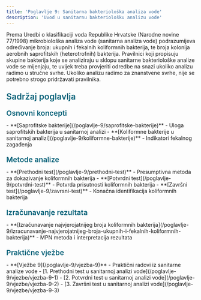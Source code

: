 ```yaml
---
title: 'Poglavlje 9: Sanitarna bakteriološka analiza vode'
description: 'Uvod u sanitarnu bakteriološku analizu vode'
---
```



Prema Uredbi o klasifikaciji voda Republike Hrvatske (Narodne novine 77/1998) mikrobiološka analiza vode (sanitarna analiza vode) podrazumijeva određivanje broja: ukupnih i fekalnih koliformnih bakterija, te broja kolonija aerobnih saprofitskih (heterotrofnih) bakterija. Pravilnici koji propisuju skupine bakterija koje se analiziraju u sklopu sanitarne bakteriološke analize vode se mijenjaju, te uvijek treba provjeriti odredbe na snazi ukoliko analizu radimo u stručne svrhe. Ukoliko analizu radimo za znanstvene svrhe, nije se potrebno strogo pridržavati pravilnika. 

<h3 style="color: #096279; font-size: 1.4rem; font-weight: 600; margin: 1.5rem 0 1rem 0;">Sadržaj poglavlja</h3>

<h4 style="color: #096279; font-size: 1.2rem; font-weight: 600; margin: 1.2rem 0 0.8rem 0;">Osnovni koncepti</h4>
- **[Saprofitske bakterije](/poglavlje-9/saprofitske-bakterije)** - Uloga saprofitskih bakterija u sanitarnoj analizi
- **[Koliformne bakterije u sanitarnoj analizi](/poglavlje-9/koliformne-bakterije)** - Indikatori fekalnog zagađenja

<h4 style="color: #096279; font-size: 1.2rem; font-weight: 600; margin: 1.2rem 0 0.8rem 0;">Metode analize</h4>
- **[Prethodni test](/poglavlje-9/prethodni-test)** - Presumptivna metoda za dokazivanje koliformnih bakterija
- **[Potvrdni test](/poglavlje-9/potvrdni-test)** - Potvrda prisutnosti koliformnih bakterija
- **[Završni test](/poglavlje-9/zavrsni-test)** - Konačna identifikacija koliformnih bakterija

<h4 style="color: #096279; font-size: 1.2rem; font-weight: 600; margin: 1.2rem 0 0.8rem 0;">Izračunavanje rezultata</h4>
- **[Izračunavanje najvjerojatnijeg broja koliformnih bakterija](/poglavlje-9/izracunavanje-najvjerojatnijeg-broja-ukupnih-i-fekalnih-koliformnih-bakterija)** - MPN metoda i interpretacija rezultata

<h4 style="color: #096279; font-size: 1.2rem; font-weight: 600; margin: 1.2rem 0 0.8rem 0;">Praktične vježbe</h4>
- **[Vježbe 9](/poglavlje-9/vjezba-9)** - Praktični radovi iz sanitarne analize vode
  - [1. Prethodni test u sanitarnoj analizi vode](/poglavlje-9/vjezbe/vjezba-9-1)
  - [2. Potvrdni test u sanitarnoj analizi vode](/poglavlje-9/vjezbe/vjezba-9-2)
  - [3. Završni test u sanitarnoj analizi vode](/poglavlje-9/vjezbe/vjezba-9-3)
